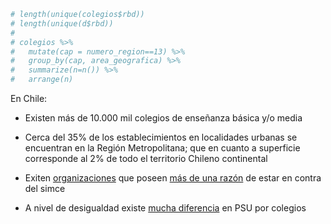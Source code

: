 ```r
# length(unique(colegios$rbd))
# length(unique(d$rbd))
# 
# colegios %>%
#   mutate(cap = numero_region==13) %>%
#   group_by(cap, area_geografica) %>%
#   summarize(n=n()) %>%
#   arrange(n)

```

En Chile:

<div class="space"></div>

- Existen m&aacute;s de 10.000 mil colegios de ense&ntilde;anza b&aacute;sica y/o media

<div class="space"></div>

- Cerca del 35% de los establecimientos en localidades urbanas se encuentran en la Regi&oacute;n Metropolitana; que en cuanto a superficie corresponde al 2% de todo el territorio Chileno continental

<div class="space"></div>

- Exiten [organizaciones](http://www.alto-al-simce.org/) que poseen [más de una razón](http://www.alto-al-simce.org/2013/08/imprime-y-difunde/) de estar en contra del simce

<div class="space"></div>

- A nivel de desigualdad existe [mucha diferencia](http://www.theclinic.cl/2012/01/16/la-psu-hija-de-la-desigualdad/) en PSU por colegios
